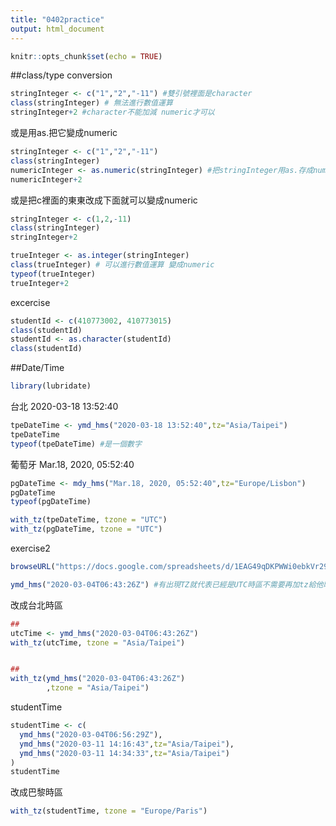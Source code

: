 ```yaml
---
title: "0402practice"
output: html_document
---
```


```r
knitr::opts_chunk$set(echo = TRUE)
```

##class/type conversion

```r
stringInteger <- c("1","2","-11") #雙引號裡面是character
class(stringInteger) # 無法進行數值運算
stringInteger+2 #character不能加減 numeric才可以
```
或是用as.把它變成numeric
```r
stringInteger <- c("1","2","-11")
class(stringInteger)
numericInteger <- as.numeric(stringInteger) #把stringInteger用as.存成numericInteger
numericInteger+2
```

或是把c裡面的東東改成下面就可以變成numeric
```r
stringInteger <- c(1,2,-11)
class(stringInteger)
stringInteger+2
```

```r
trueInteger <- as.integer(stringInteger)
class(trueInteger) # 可以進行數值運算 變成numeric
typeof(trueInteger)
trueInteger+2
```

excercise
```r
studentId <- c(410773002, 410773015)
class(studentId)
studentId <- as.character(studentId)
class(studentId)
```

##Date/Time
```r
library(lubridate)
```
台北 2020-03-18 13:52:40
```r
tpeDateTime <- ymd_hms("2020-03-18 13:52:40",tz="Asia/Taipei")
tpeDateTime
typeof(tpeDateTime) #是一個數字
```
葡萄牙 Mar.18, 2020, 05:52:40
```r
pgDateTime <- mdy_hms("Mar.18, 2020, 05:52:40",tz="Europe/Lisbon")
pgDateTime
typeof(pgDateTime)
```

```r
with_tz(tpeDateTime, tzone = "UTC")
with_tz(pgDateTime, tzone = "UTC")
```
exercise2
```r
browseURL("https://docs.google.com/spreadsheets/d/1EAG49qDKPWWi0ebkVr29TLrvVnoBPfkvxYY-J3xLAHY/edit#gid=458686645")
```

```r
ymd_hms("2020-03-04T06:43:26Z") #有出現TZ就代表已經是UTC時區不需要再加tz給他時區
```
改成台北時區
```r
##
utcTime <- ymd_hms("2020-03-04T06:43:26Z")
with_tz(utcTime, tzone = "Asia/Taipei")


##
with_tz(ymd_hms("2020-03-04T06:43:26Z")
        ,tzone = "Asia/Taipei")
```
studentTime
```r
studentTime <- c(
  ymd_hms("2020-03-04T06:56:29Z"),
  ymd_hms("2020-03-11 14:16:43",tz="Asia/Taipei"),
  ymd_hms("2020-03-11 14:34:33",tz="Asia/Taipei")
)
studentTime
```
改成巴黎時區
```r
with_tz(studentTime, tzone = "Europe/Paris")
```


